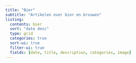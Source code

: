 ```yaml
---
title: "Bier"
subtitle: "Artikelen over bier en brouwen"
listing:
  contents: bier
  sort: "date desc"
  type: grid
  categories: true
  sort-ui: true
  filter-ui: true
  fields: [date, title, description, categories, image]
---
```

